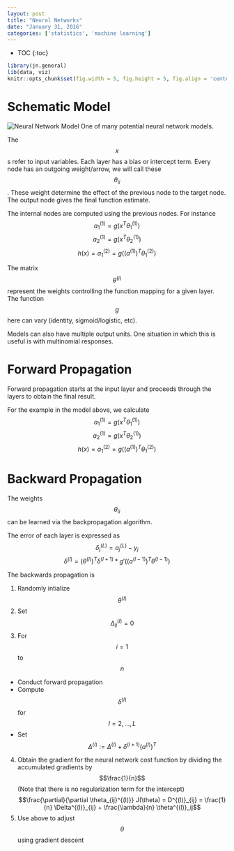 ```yaml
---
layout: post
title: "Neural Networks"
date: "January 31, 2016"
categories: ['statistics', 'machine learning']
---
```


* TOC
{:toc}

```r
library(jn.general)
lib(data, viz)
knitr::opts_chunk$set(fig.width = 5, fig.height = 5, fig.align = 'center')
```

# Schematic Model
![Neural Network Model](http://jnguyen92.github.io/nhuyhoa/figure/images/neural_network_model.png)
One of many potential neural network models.

The $$x$$s refer to input variables. Each layer has a bias or intercept term. Every node has an outgoing weight/arrow, we will call these $$\theta_{ii}$$. These weight determine the effect of the previous node to the target node. The output node gives the final function estimate. 

The internal nodes are computed using the previous nodes. For instance
$$a_1^{(1)} = g(x^T\theta_1^{(1)})$$
$$a_2^{(1)} = g(x^T\theta_2^{(1)})$$
$$h(x) = a_1^{(2)} = g((a^{(1)})^T\theta_1^{(2)})$$

The matrix $$\theta^{(i)}$$ represent the weights controlling the function mapping for a given layer. The function $$g$$ here can vary (identity, sigmoid/logistic, etc).

Models can also have multiple output units. One situation in which this is useful is with multinomial responses. 

# Forward Propagation
Forward propagation starts at the input layer and proceeds through the layers to obtain the final result. 

For the example in the model above, we calculate
$$a_1^{(1)} = g(x^T\theta_1^{(1)})$$
$$a_2^{(1)} = g(x^T\theta_2^{(1)})$$
$$h(x) = a_1^{(2)} = g((a^{(1)})^T\theta_1^{(2)})$$

# Backward Propagation
The weights $$\theta_{ii}$$ can be learned via the backpropagation algorithm. 

The error of each layer is expressed as 
$$\delta_j^{(L)} = a_j^{(L)} - y_j$$
$$\delta^{(l)} = (\theta^{(l)})^T \delta^{(l + 1)} *  g'((a^{(l-1)})^T\theta^{(l-1)})$$


The backwards propagation is 

1. Randomly intialize $$\theta^{(l)}$$
2. Set $$\Delta_{ij}^{(l)} = 0$$
3. For $$i = 1$$ to $$n$$
  * Conduct forward propagation
  * Compute $$\delta^{(l)}$$ for $$l = 2, ..., L$$
  * Set $$\Delta^{(l)} := \Delta^{(l)} + \delta^{(l + 1)} (a^{(l)})^T$$
4. Obtain the gradient for the neural network cost function by dividing the accumulated gradients by $$\frac{1}{n}$$ (Note that there is no regularization term for the intercept)
  $$\frac{\partial}{\partial \theta_{ij}^{(l)}} J(\theta) = D^{(l)}_{ij} = \frac{1}{n} \Delta^{(l)}_{ij} + \frac{\lambda}{n} \theta^{(l)}_ij$$
5. Use above to adjust $$\theta$$ using gradient descent


